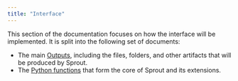 ```yaml
---
title: "Interface"
---
```


This section of the documentation focuses on how the interface
will be implemented. It is split into the following set of
documents:

-   The main [Outputs](outputs.qmd), including the files, folders, and
    other artifacts that will be produced by Sprout.
-   The [Python functions](python-functions.qmd) that form the core of
    Sprout and its extensions.
